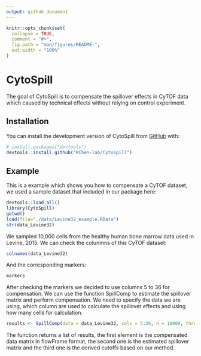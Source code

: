 ```yaml
---
output: github_document
---
```


<!-- README.md is generated from README.Rmd. Please edit that file -->

```r
knitr::opts_chunk$set(
  collapse = TRUE,
  comment = "#>",
  fig.path = "man/figures/README-",
  out.width = "100%"
)
```

# CytoSpill

<!-- badges: start -->
<!-- badges: end -->

The goal of CytoSpill is to compensate the spillover effects in CyTOF data which caused by technical effects without relying on control experiment.

## Installation

You can install the development version of CytoSpill from [GitHub](https://github.com/) with:

``` r
# install.packages("devtools")
devtools::install_github("KChen-lab/CytoSpill")
```
## Example

This is a example which shows you how to compensate a CyTOF dataset, we used a sample dataset that included in our package here:

```r
devtools::load_all()
library(CytoSpill)
getwd()
load(file="./data/Levine32_example.RData")
str(data_Levine32)
```

We sampled 10,000 cells from the healthy human bone marrow data used in Levine, 2015. 
We can check the colunmns of this CyTOF dataset:

```r
colnames(data_Levine32)
```

And the corresponding markers:

```r
markers
```

After checking the markers we decided to use columns 5 to 36 for compensation.
We can use the function SpillComp to estimate the spillover matrix and perform compensation. We need to specify the data we are using, which column are used to calculate the spillover effects and using how many cells for calculation.

```r
results <- SpillComp(data = data_Levine32, cols = 5:36, n = 10000, threshold = 0.1, flexrep = 5, neighbor = 1)
```

The function returns a list of results, the first element is the compensated data matrix in flowFrame format, the second one is the estimated spillover matrix and the third one is the derived cutoffs based on our method.
